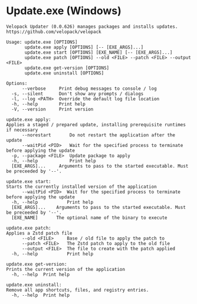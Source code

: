 # Update.exe (Windows)
```
Velopack Updater (0.0.626) manages packages and installs updates.
https://github.com/velopack/velopack

Usage: update.exe [OPTIONS]
       update.exe apply [OPTIONS] [-- [EXE_ARGS]...]
       update.exe start [OPTIONS] [EXE_NAME] [-- [EXE_ARGS]...]
       update.exe patch [OPTIONS] --old <FILE> --patch <FILE> --output <FILE>
       update.exe get-version [OPTIONS]
       update.exe uninstall [OPTIONS]

Options:
      --verbose     Print debug messages to console / log
  -s, --silent      Don't show any prompts / dialogs
  -l, --log <PATH>  Override the default log file location
  -h, --help        Print help
  -V, --version     Print version

update.exe apply:
Applies a staged / prepared update, installing prerequisite runtimes if necessary
      --norestart       Do not restart the application after the update
      --waitPid <PID>   Wait for the specified process to terminate before applying the update
  -p, --package <FILE>  Update package to apply
  -h, --help            Print help
  [EXE_ARGS]...     Arguments to pass to the started executable. Must be preceeded by '--'.

update.exe start:
Starts the currently installed version of the application
      --waitPid <PID>  Wait for the specified process to terminate before applying the update
  -h, --help           Print help
  [EXE_ARGS]...    Arguments to pass to the started executable. Must be preceeded by '--'.
  [EXE_NAME]       The optional name of the binary to execute

update.exe patch:
Applies a Zstd patch file
      --old <FILE>     Base / old file to apply the patch to
      --patch <FILE>   The Zstd patch to apply to the old file
      --output <FILE>  The file to create with the patch applied
  -h, --help           Print help

update.exe get-version:
Prints the current version of the application
  -h, --help  Print help

update.exe uninstall:
Remove all app shortcuts, files, and registry entries.
  -h, --help  Print help


```